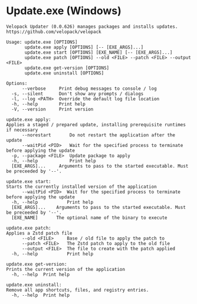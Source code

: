 # Update.exe (Windows)
```
Velopack Updater (0.0.626) manages packages and installs updates.
https://github.com/velopack/velopack

Usage: update.exe [OPTIONS]
       update.exe apply [OPTIONS] [-- [EXE_ARGS]...]
       update.exe start [OPTIONS] [EXE_NAME] [-- [EXE_ARGS]...]
       update.exe patch [OPTIONS] --old <FILE> --patch <FILE> --output <FILE>
       update.exe get-version [OPTIONS]
       update.exe uninstall [OPTIONS]

Options:
      --verbose     Print debug messages to console / log
  -s, --silent      Don't show any prompts / dialogs
  -l, --log <PATH>  Override the default log file location
  -h, --help        Print help
  -V, --version     Print version

update.exe apply:
Applies a staged / prepared update, installing prerequisite runtimes if necessary
      --norestart       Do not restart the application after the update
      --waitPid <PID>   Wait for the specified process to terminate before applying the update
  -p, --package <FILE>  Update package to apply
  -h, --help            Print help
  [EXE_ARGS]...     Arguments to pass to the started executable. Must be preceeded by '--'.

update.exe start:
Starts the currently installed version of the application
      --waitPid <PID>  Wait for the specified process to terminate before applying the update
  -h, --help           Print help
  [EXE_ARGS]...    Arguments to pass to the started executable. Must be preceeded by '--'.
  [EXE_NAME]       The optional name of the binary to execute

update.exe patch:
Applies a Zstd patch file
      --old <FILE>     Base / old file to apply the patch to
      --patch <FILE>   The Zstd patch to apply to the old file
      --output <FILE>  The file to create with the patch applied
  -h, --help           Print help

update.exe get-version:
Prints the current version of the application
  -h, --help  Print help

update.exe uninstall:
Remove all app shortcuts, files, and registry entries.
  -h, --help  Print help


```